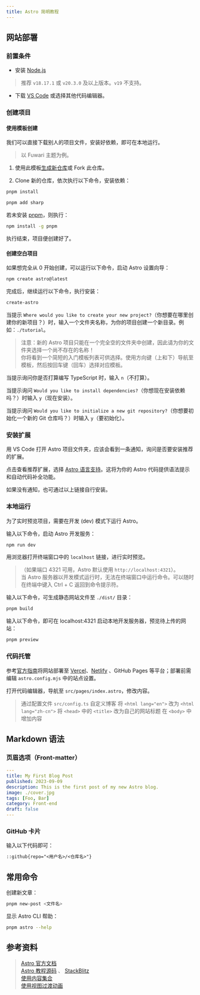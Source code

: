 ```yaml
---
title: Astro 简明教程
---
```


## 网站部署

### 前置条件

- 安装 [Node.js](https://nodejs.org/)

> 推荐 `v18.17.1` 或 `v20.3.0` 及以上版本。`v19` 不支持。

- 下载 [VS Code](https://code.visualstudio.com/#alt-downloads) 或选择其他代码编辑器。

### 创建项目

#### 使用模板创建

我们可以直接下载别人的项目文件，安装好依赖，即可在本地运行。

> 以 Fuwari 主题为例。

1. 使用此模板[生成新仓库](https://github.com/saicaca/fuwari/generate)或 Fork 此仓库。

2. Clone 新的仓库，依次执行以下命令，安装依赖：

```sh
pnpm install
```

```sh
pnpm add sharp
```

若未安装 [pnpm](https://pnpm.io/)，则执行：

```sh
npm install -g pnpm
```

执行结束，项目便创建好了。

#### 创建空白项目

如果想完全从 0 开始创建，可以运行以下命令，启动 Astro 设置向导：

```sh
npm create astro@latest
```

完成后，继续运行以下命令，执行安装：

```sh
create-astro
```

当提示 `Where would you like to create your new project?`（你想要在哪里创建你的新项目？）时，输入一个文件夹名称，为你的项目创建一个新目录。例如：`./tutorial`。

> 注意：新的 Astro 项目只能在一个完全空的文件夹中创建，因此请为你的文件夹选择一个尚不存在的名称！  
> 你将看到一个简短的入门模板列表可供选择。使用方向键（上和下）导航至模板，然后按回车键（回车）选择对应模板。

当提示询问你是否打算编写 TypeScript 时，输入 `n`（不打算）。

当提示询问 `Would you like to install dependencies?`（你想现在安装依赖吗？）时输入 `y`（现在安装）。

当提示询问 `Would you like to initialize a new git repository?`（你想要初始化一个新的 Git 仓库吗？）时输入 `y`（要初始化）。

### 安装扩展

用 VS Code 打开 Astro 项目文件夹，应该会看到一条通知，询问是否要安装推荐的扩展。

点击查看推荐扩展，选择 [Astro 语言支持](https://marketplace.visualstudio.com/items?itemName=astro-build.astro-vscode)。这将为你的 Astro 代码提供语法提示和自动代码补全功能。

如果没有通知，也可通过以上链接自行安装。

### 本地运行

为了实时预览项目，需要在开发 (dev) 模式下运行 Astro。

输入以下命令，启动 Astro 开发服务：

```sh
npm run dev
```

用浏览器打开终端窗口中的 `localhost` 链接，进行实时预览。

> （如果端口 4321 可用，Astro 默认使用 `http://localhost:4321`）。  
> 当 Astro 服务器以开发模式运行时，无法在终端窗口中运行命令。可以随时在终端中键入 Ctrl + C 返回到命令提示符。

输入以下命令，可生成静态网站文件至 `./dist/` 目录：

```sh
pnpm build
```

输入以下命令，即可在 localhost:4321 启动本地开发服务器，预览待上传的网站：

```sh
pnpm preview
```

### 代码托管

参考[官方指南](https://docs.astro.build/zh-cn/guides/deploy/)将网站部署至 [Vercel](https://vercel.com/)、[Netlify](https://netlify.com/) 、GitHub Pages 等平台；部署前需编辑 `astro.config.mjs` 中的站点设置。

打开代码编辑器，导航至 `src/pages/index.astro`，修改内容。

> 通过配置文件 `src/config.ts` 自定义博客
> 将 `<html lang="en">` 改为 `<html lang="zh-cn">`
> 将 `<head>` 中的 `<title>` 改为自己的网站标题
> 在 `<body>` 中增加内容

## Markdown 语法

### 页眉选项（Front-matter）

```yaml
---
title: My First Blog Post
published: 2023-09-09
description: This is the first post of my new Astro blog.
image: ./cover.jpg
tags: [Foo, Bar]
category: Front-end
draft: false
---
```

### GitHub 卡片

输入以下代码即可：

```markdown
::github{repo="<用户名>/<仓库名>"}
```

## 常用命令

创建新文章：

```sh
pnpm new-post <文件名>
```

显示 Astro CLI 帮助：

```sh
pnpm astro --help
```

## 参考资料

> [Astro 官方文档](https://docs.astro.build/zh-cn/community-resources/content/)  
> [Astro 教程源码](https://github.com/withastro/blog-tutorial-demo/tree/complete) 、 [StackBlitz](https://stackblitz.com/github/withastro/blog-tutorial-demo/tree/complete?file=src/pages/index.astro)  
> [使用内容集合](https://docs.astro.build/zh-cn/tutorials/add-content-collections/)  
> [使用视图过渡动画](https://docs.astro.build/zh-cn/tutorials/add-view-transitions/)